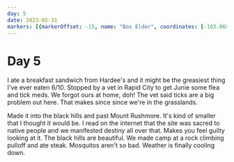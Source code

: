 ```yaml
---
day: 5
date: 2023-05-31
markers: [{markerOffset: -15, name: "Box Elder", coordinates: [-103.0682, 44.1125]}, {markerOffset: 25, name: "Mount Rushmore", coordinates: [-103.4538, 43.8803]}]
---
```

# Day 5

I ate a breakfast sandwich from Hardee's and it might be the greasiest thing I've ever eaten 6/10. Stopped by a vet in Rapid City to get Junie some flea and tick meds. We forgot ours at home, doh! The vet said ticks are a big problem out here. That makes since since we're in the grasslands.

Made it into the black hills and past Mount Rushmore. It's kind of smaller that I thought it would be. I read on the internet that the site was sacred to native people and we manifested destiny all over that. Makes you feel guilty looking at it. The black hills are beautiful. We made camp at a rock climbing pulloff and ate steak. Mosquitos aren't so bad. Weather is finally cooling down.
